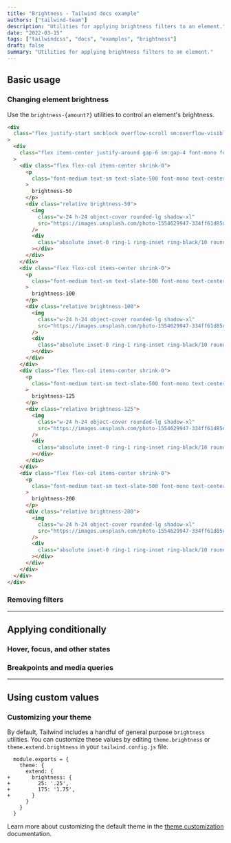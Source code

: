 ```yaml
---
title: "Brightness - Tailwind docs example"
authors: ["tailwind-team"]
description: "Utilities for applying brightness filters to an element."
date: "2022-03-15"
tags: ["tailwindcss", "docs", "examples", "brightness"]
draft: false
summary: "Utilities for applying brightness filters to an element."
---
```


## Basic usage

### Changing element brightness

Use the `brightness-{amount?}` utilities to control an element's brightness.

```html
<div
  class="flex justify-start sm:block overflow-scroll sm:overflow-visible scroll-p-8"
>
  <div
    class="flex items-center justify-around gap-6 sm:gap-4 font-mono font-bold shrink-0 p-8"
  >
    <div class="flex flex-col items-center shrink-0">
      <p
        class="font-medium text-sm text-slate-500 font-mono text-center mb-3 dark:text-slate-400"
      >
        brightness-50
      </p>
      <div class="relative brightness-50">
        <img
          class="w-24 h-24 object-cover rounded-lg shadow-xl"
          src="https://images.unsplash.com/photo-1554629947-334ff61d85dc?ixid=MnwxMjA3fDB8MHxwaG90by1wYWdlfHx8fGVufDB8fHx8&ixlib=rb-1.2.1&auto=format&fit=crop&w=320&h=320&q=80"
        />
        <div
          class="absolute inset-0 ring-1 ring-inset ring-black/10 rounded-lg"
        ></div>
      </div>
    </div>
    <div class="flex flex-col items-center shrink-0">
      <p
        class="font-medium text-sm text-slate-500 font-mono text-center mb-3 dark:text-slate-400"
      >
        brightness-100
      </p>
      <div class="relative brightness-100">
        <img
          class="w-24 h-24 object-cover rounded-lg shadow-xl"
          src="https://images.unsplash.com/photo-1554629947-334ff61d85dc?ixid=MnwxMjA3fDB8MHxwaG90by1wYWdlfHx8fGVufDB8fHx8&ixlib=rb-1.2.1&auto=format&fit=crop&w=320&h=320&q=80"
        />
        <div
          class="absolute inset-0 ring-1 ring-inset ring-black/10 rounded-lg"
        ></div>
      </div>
    </div>
    <div class="flex flex-col items-center shrink-0">
      <p
        class="font-medium text-sm text-slate-500 font-mono text-center mb-3 dark:text-slate-400"
      >
        brightness-125
      </p>
      <div class="relative brightness-125">
        <img
          class="w-24 h-24 object-cover rounded-lg shadow-xl"
          src="https://images.unsplash.com/photo-1554629947-334ff61d85dc?ixid=MnwxMjA3fDB8MHxwaG90by1wYWdlfHx8fGVufDB8fHx8&ixlib=rb-1.2.1&auto=format&fit=crop&w=320&h=320&q=80"
        />
        <div
          class="absolute inset-0 ring-1 ring-inset ring-black/10 rounded-lg"
        ></div>
      </div>
    </div>
    <div class="flex flex-col items-center shrink-0">
      <p
        class="font-medium text-sm text-slate-500 font-mono text-center mb-3 dark:text-slate-400"
      >
        brightness-200
      </p>
      <div class="relative brightness-200">
        <img
          class="w-24 h-24 object-cover rounded-lg shadow-xl"
          src="https://images.unsplash.com/photo-1554629947-334ff61d85dc?ixid=MnwxMjA3fDB8MHxwaG90by1wYWdlfHx8fGVufDB8fHx8&ixlib=rb-1.2.1&auto=format&fit=crop&w=320&h=320&q=80"
        />
        <div
          class="absolute inset-0 ring-1 ring-inset ring-black/10 rounded-lg"
        ></div>
      </div>
    </div>
  </div>
</div>
```

### Removing filters

---

## Applying conditionally

### Hover, focus, and other states

### Breakpoints and media queries

---

## Using custom values

### Customizing your theme

By default, Tailwind includes a handful of general purpose `brightness` utilities. You can customize these values by editing `theme.brightness` or `theme.extend.brightness` in your `tailwind.config.js` file.

```diff-js tailwind.config.js
  module.exports = {
    theme: {
      extend: {
+       brightness: {
+         25: '.25',
+         175: '1.75',
+       }
      }
    }
  }
```

Learn more about customizing the default theme in the [theme customization](/docs/theme#customizing-the-default-theme) documentation.
